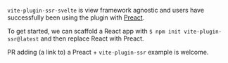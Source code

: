 `vite-plugin-ssr-svelte` is view framework agnostic and users have successfully been using the plugin with [Preact](https://preactjs.com/).

To get started, we can scaffold a React app with `$ npm init vite-plugin-ssr@latest` and then replace React with Preact.

PR adding (a link to) a Preact + `vite-plugin-ssr` example is welcome.
